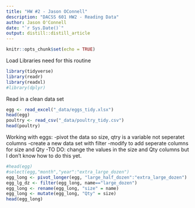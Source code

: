 ```yaml
---
title: "HW #2 - Jason OConnell"
description: "DACSS 601 HW2 - Reading Data"
author: Jason O'Connell
date: "`r Sys.Date()`"
output: distill::distill_article
---
```


```r
knitr::opts_chunk$set(echo = TRUE)
```

Load Libraries need for this routine

```r
library(tidyverse)
library(readr)
library(readxl)
#library(dplyr)
```

Read in a clean data set

```r
egg <- read_excel("_data/eggs_tidy.xlsx")
head(egg)
poultry <- read_csv("_data/poultry_tidy.csv")
head(poultry)
```

Working with eggs:
  -pivot the data so size, qtry is a variable not seperatet columns
  -create a new data set with filter
  -modify to add seperate columns for size and Qty
  -TO DO: change the values in the size and Qty columns but I don't know how to do this yet.
  
```r
#head(egg)
#select(egg,"month","year":"extra_large_dozen")
egg_long <- pivot_longer(egg, "large_half_dozen":"extra_large_dozen")
egg_lg_dz <- filter(egg_long, name=="large_dozen")
egg_long <- rename(egg_long, "size" = name)
egg_long <- mutate(egg_long, "Qty" = size)  
head(egg_long)
```

